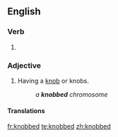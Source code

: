 ==English==

===Verb===
{{head|en|verb form}}

# {{en-past of|knob}}

===Adjective===
{{en-adj|-}}

# Having a [[knob]] or knobs.
#: ''a '''knobbed''' chromosome''

====Translations====
{{trans-top|equipped with a knob}}
{{trans-mid}}
{{trans-bottom}}

[[fr:knobbed]]
[[te:knobbed]]
[[zh:knobbed]]